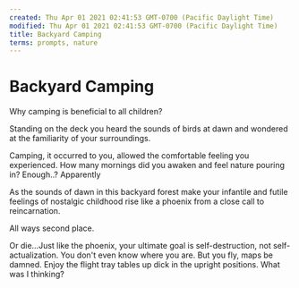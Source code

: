 ```yaml
---
created: Thu Apr 01 2021 02:41:53 GMT-0700 (Pacific Daylight Time)
modified: Thu Apr 01 2021 02:41:53 GMT-0700 (Pacific Daylight Time)
title: Backyard Camping
terms: prompts, nature
---
```


# Backyard Camping

Why camping is beneficial to all children?

Standing on the deck you heard the sounds of birds at dawn and wondered at the familiarity of your surroundings.

Camping, it occurred to you, allowed the comfortable feeling you experienced. How many mornings did you awaken and feel nature pouring in? Enough..? Apparently

As the sounds of dawn in this backyard forest make your infantile and futile feelings of nostalgic childhood rise like a phoenix from a close call to reincarnation.

All ways second place.

Or die...Just like the phoenix, your ultimate goal is self-destruction, not self-actualization. You don't even know where you are. But you fly, maps be damned. Enjoy the flight tray tables up dick in the upright positions. What was I thinking?
